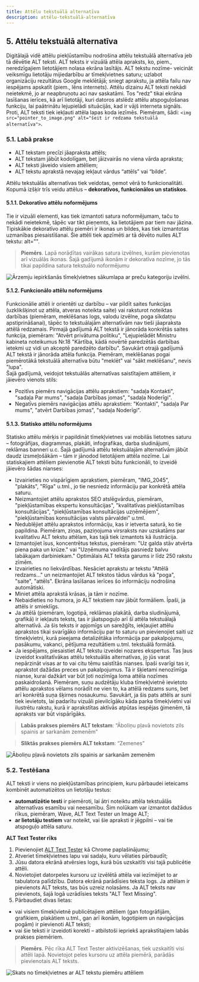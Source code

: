 ```yaml
---
title: Attēlu tekstuālā alternatīva
description: attēlu-tekstuālā-alternatīva
---
```


## **5. Attēlu tekstuālā alternatīva**

Digitālajā vidē attēlu piekļūstamību nodrošina attēlu tekstuālā alternatīva jeb tā dēvētie ALT teksti. ALT teksts ir vizuālā attēla apraksts, ko, piem., neredzīgajiem lietotājiem nolasa ekrāna lasītājs. ALT tekstu nozīme- veicināt veiksmīgu lietotāju mijiedarbību ar tīmekļvietnes saturu; uzlabot organizāciju rezultātus Google meklētājā; sniegt aprakstu, ja attēla failu nav iespējams apskatīt (piem., lēns internets).
Attēlu dizainu ALT teksti nekādi neietekmē, jo ar neapbruņotu aci nav saskatāmi. Tos "redz" tikai ekrāna lasīšanas ierīces, kā arī lietotāji, kuri datoros atslēdz attēlu atspoguļošanas funkciju, lai paātrinātu lejupielādi situācijās, kad ir vājš interneta signāls. Proti, ALT teksti tiek iekļauti attēla lapas koda iezīmēs. Piemēram, šādi: `<img src="pointer_to_image.png" alt="šeit ir redzama tekstuālā alternatīva">`.

### **5.1. Labā prakse**

- ALT tekstam precīzi jāapraksta attēls;
- ALT tekstam jābūt kodolīgam, bet jāizvairās no viena vārda apraksta;
- ALT teksti jāveido visiem attēliem;
- ALT tekstu aprakstā nevajag iekļaut vārdus “attēls” vai “bilde”.

Attēlu tekstuālās alternatīvas tiek veidotas, ņemot vērā to funkcionalitāti. Kopumā izšķir trīs veidu attēlus – **dekoratīvos, funkcionālos un statiskos**.

#### **5.1.1. Dekoratīvo attēlu noformējums**

Tie ir vizuāli elementi, kas tiek izmantoti satura noformējumam, taču to nekādi neietekmē, tāpēc var tikt pieņemts, ka lietotājiem par tiem nav jāzina. Tipiskākie dekoratīvo attēlu piemēri ir ikonas un bildes, kas tiek izmantotas uzmanības piesaistīšanai. Šie attēli tiek apzīmēti ar tā dēvēto nulles ALT tekstu: alt="".

> **Piemērs**. Lapā norādītas vairākas satura izvēlnes, kurām pievienotas arī vizuālās ikonas. Šajā gadījumā ikonām ir dekoratīva nozīme, jo tās tikai papildina satura tekstuālo noformējumu

![Ārzemju iepirkšanās tīmekļvietnes sākumlapa ar preču kategoriju izvēlni.](../../../assets/images/2023/ALT_1.png)

#### **5.1.2. Funkcionālo attēlu noformējums**

Funkcionālie attēli ir orientēti uz darbību – var pildīt saites funkcijas (uzklikšķinot uz attēla, atveras noteikta saite) vai raksturot noteiktas darbības (piemēram, meklēšanas logs, valodu izvēlne, poga sīkdatņu apstiprināšanai), tāpēc to tekstuālajām alternatīvām nav tieši jāapraksta attēlā redzamais. Pirmajā gadījumā ALT tekstā ir jānorāda konkrētās saites funkcija, piemēram: "Atvērt privātuma politiku", "Lejupielādēt Ministru kabineta noteikumus Nr.18 "Kārtība, kādā novērtē paredzētās darbības ietekmi uz vidi un akceptē paredzēto darbību". Savukārt otrajā gadījumā ALT tekstā ir jānorāda attēla funkcija. Piemēram, meklēšanas pogai piemērotākā tekstuālā alternatīva būtu "meklēt" vai "sākt meklēšanu", nevis "lupa".  
Šajā gadījumā, veidojot tekstuālās alternatīvas saistītajiem attēliem, ir jāievēro vienots stils:

- Pozitīvs piemērs navigācijas attēlu aprakstiem: "sadaļa Kontakti", "sadaļa Par mums", "sadaļa Darbības jomas", "sadaļa Noderīgi".
- Negatīvs piemērs navigācijas attēlu aprakstiem: "Kontakti", "sadaļa Par mums", "atvērt Darbības jomas", "sadaļa Noderīgi".

#### **5.1.3. Statisko attēlu noformējums**

Statisko attēlu mērķis ir papildināt tīmekļvietnes vai mobilās lietotnes saturu – fotogrāfijas, diagrammas, plakāti, infografikas, darba sludinājumi, reklāmas banneri u.c. Šajā gadījumā attēlu tekstuālajām alternatīvām jābūt daudz izsmeļošākām – tām ir jānodod lietotājiem attēla nozīme. Lai statiskajiem attēliem pievienotie ALT teksti būtu funkcionāli, to izveidē jāievēro šādas nianses:

- Izvairieties no vispārīgiem aprakstiem, piemēram, "IMG_2045", "plakāts", "Rīga" u.tml., jo tie nesniedz informāciju par konkrētā attēla saturu.
- Neizmantojiet attēlu aprakstos SEO atslēgvārdus, piemēram, "piekļūstamības ekspertu konsultācijas", "kvalitatīvas piekļūstamības konsultācijas", "piekļūstamības konsultācijas uzņēmējiem", "piekļūstamības konsultācijas valsts pārvaldei" u.tml.
- Nedublējiet attēlu aprakstos informāciju, kas ir ietverta saturā, ko tie papildina. Piemēram, ziņas, paziņojuma virsraksts nav uzskatāms par kvalitatīvu ALT tekstu attēlam, kas tajā tiek izmantots kā ilustrācija.
- Izmantojiet īsus, koncentrētus tekstus, piemēram: "Uz galda stāv atvērta piena paka un krūze." vai "Uzņēmuma vadītājs pasniedz balvu labākajam darbiniekam." Optimālais ALT teksta garums ir līdz 250 rakstu zīmēm.
- Izvairieties no liekvārdības. Nesāciet aprakstu ar tekstu "Attēlā redzams…" un neizmantojiet ALT tekstos tādus vārdus kā "poga", "saite", "attēls". Ekrāna lasīšanas ierīces šo informāciju nodrošina automātiski.
- Miniet attēla aprakstā krāsas, ja tām ir nozīme.
- Nebaidieties no humora, jo ALT tekstiem nav jābūt formāliem. Īpaši, ja attēls ir smieklīgs.
- Ja attēlā (piemēram, logotipā, reklāmas plakātā, darba sludinājumā, grafikā) ir iekļauts teksts, tas ir jāatspoguļo arī šī attēla tekstuālajā alternatīvā. Ja šis teksts ir apjomīgs un sarežģīts, iekļaujiet attēlu aprakstos tikai svarīgāko informāciju par to saturu un pievienojiet saiti uz tīmekļvietni, kurā pieejama detalizētāka informācija par pakalpojumu, pasākumu, vakanci, pētījuma rezultātiem u.tml. tekstuālā formātā.
- Ja iespējams, piesaistiet ALT tekstu izveidei nozares ekspertus. Tas ļaus izveidot kvalitatīvākas attēlu tekstuālās alternatīvas, jo jūs varat nepārzināt visas ar to vai citu tēmu saistītās nianses. Īpaši svarīgi tas ir, aprakstot dažādas preces un pakalpojumus. Tā ir šķietami nenozīmīga nianse, kurai dažkārt var būt ļoti nozīmīga loma attēla nozīmes paskaidrošanā. Piemēram, suņu audzētāju kluba tīmekļvietnē ievietoto attēlu aprakstos vēlams norādīt ne vien to, ka attēlā redzams suns, bet arī konkrētā suņa šķirnes nosaukumu. Savukārt, ja šis pats attēls ar suni tiek ievietots, lai padarītu vizuāli pievilcīgāku kāda parka tīmekļvietni vai ilustrētu rakstu, kurā ir aprakstītas aktīvās atpūtas iespējas ģimenēm, tā apraksts var būt vispārīgāks.

> **Labās prakses piemērs ALT tekstam**: “Āboliņu pļavā novietots zils spainis ar sarkanām zemenēm”

> **Sliktās prakses piemērs ALT tekstam**: “Zemenes”

![Āboliņu pļavā novietots zils spainis ar sarkanām zemenēm](../../../assets/images/2023/alt_2.jpg)

### **5.2. Testēšana**

ALT teksti ir viens no piekļūstamības principiem, kuru pārbaudei ieteicams kombinēt automatizētos un lietotāju testus:

- **automatizētie testi** ir piemēroti, lai ātri noteiktu attēla tekstuālās alternatīvas esamību vai neesamību. Šim nolūkam var izmantot dažādus rīkus, piemēram, Wave, ALT Text Tester un Image ALT;
- **ar lietotāju testiem** var noteikt, vai šie apraksti ir jēgpilni – vai tie atspoguļo attēla saturu.

**ALT Text Tester rīks**

1. Pievienojiet <a href="https://chrome.google.com/webstore/detail/alt-text-tester/koldhcllpbdfcdpfpbldbicbgddglodk/related" target="_blank">ALT Text Tester</a> kā Chrome paplašinājumu;
2. Atveriet tīmekļvietnes lapu vai sadaļu, kuru vēlaties pārbaudīt;
3. Jūsu datora ekrānā atvērsies logs, kurā būs uzskaitīti visi tajā publicētie attēli.
4. Novietojiet datorpeles kursoru uz izvēlētā attēla vai iezīmējiet to ar tabulatora palīdzību. Datora ekrānā parādīsies teksta logs. Ja attēlam ir pievienots ALT teksts, tas būs uzreiz nolasāms. Ja ALT teksts nav pievienots, šajā logā uzrādīsies teksts "ALT Text Missing".
5. Pārbaudiet divas lietas:

- vai visiem tīmekļvietnē publicētajiem attēliem (gan fotogrāfijām, grafikiem, plakātiem u.tml., gan arī ikonām, logotipiem un navigācijas pogām) ir pievienoti ALT teksti;
- vai šie teksti ir izveidoti korekti – atbilstoši iepriekš aprakstītajiem labās prakses piemēriem.

> **Piemērs**. Pēc rīka ALT Text Tester aktivizēšanas, tiek uzskaitīti visi attēli lapā. Novietojot peles kursoru uz attēla piemērā, parādās pievienotais ALT teksts.

![Skats no tīmekļvietnes ar ALT tekstu piemēru attēliem](../../../assets/images/2023/ALT_3.png)
